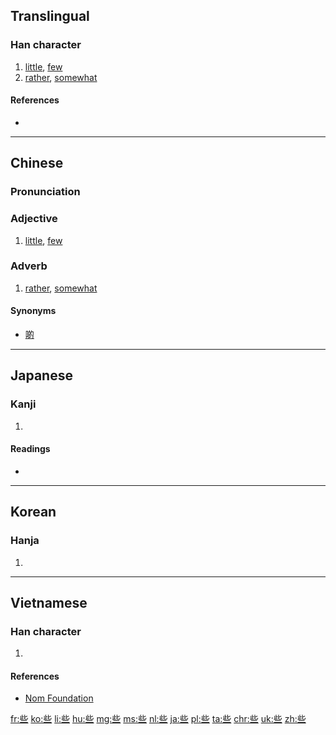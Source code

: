 ==Translingual==
{{stroke order|type=animate}}

===Han character===
{{Han char|rn=7|rad=二|as=06|sn=8|four=21101|canj=YPMM|ids=⿱此二}}

# [[little]], [[few]]
# [[rather]], [[somewhat]]

====References====
* {{Han ref|kx=0087.100|dkj=00268|dj=0183.160|hdz=21441.080|uh=4E9B|ud=20123|bh=A8C7|bd=43207}}

----

==Chinese==
{{zh-forms}}

===Pronunciation===
{{zh-pron
|m=xiē,suò
|c=se1
|mc=y
|oc=y
|ma=zh-xiē.ogg
|cat=a,adv
}}

===Adjective===
{{zh-adj|ts|pin=|pint=}}

# [[little]], [[few]]

===Adverb===
{{zh-adv|ts|pin=|pint=}}

# [[rather]], [[somewhat]]

====Synonyms====
* [[啲]]

----

==Japanese==

===Kanji===
{{ja-kanji|grade=|rs=二06}}

# {{defn|lang=ja|sort=二06}}

====Readings====
* {{ja-readings|goon=[[さ]] (sa)|kanon=[[しゃ]] (sha)|kun=[[いささか]] (isasaka)}}

----

==Korean==

===Hanja===
{{ko-hanja|hangeul=사|rv=sa|mr=sa}}

# {{defn|lang=ko|sort=二06}}

----

==Vietnamese==

===Han character===
{{vi-hantu|[[ta]], [[tá]]|rs=二06}}

# {{defn|lang=vi|sort=二06}}

====References====
*[http://nomfoundation.org/common/nom_details.php?codepoint=4e9b Nom Foundation]

[[fr:些]]
[[ko:些]]
[[li:些]]
[[hu:些]]
[[mg:些]]
[[ms:些]]
[[nl:些]]
[[ja:些]]
[[pl:些]]
[[ta:些]]
[[chr:些]]
[[uk:些]]
[[zh:些]]